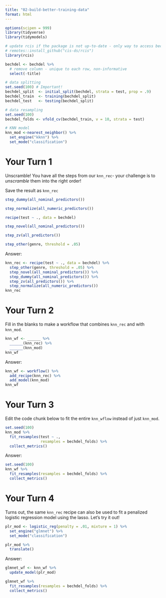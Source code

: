 ```yaml
---
title: "02-build-better-training-data"
format: html
---
```


```r
options(scipen = 999)
library(tidyverse)
library(tidymodels)

# update rcis if the package is not up-to-date - only way to access bechdel
# remotes::install_github("cis-ds/rcis")
library(rcis)

bechdel <- bechdel %>%
  # remove column - unique to each row, non-informative
  select(-title)

# data splitting
set.seed(100) # Important!
bechdel_split  <- initial_split(bechdel, strata = test, prop = .9)
bechdel_train  <- training(bechdel_split)
bechdel_test   <- testing(bechdel_split)

# data resampling
set.seed(100)
bechdel_folds <- vfold_cv(bechdel_train, v = 10, strata = test)

# KNN model
knn_mod <-nearest_neighbor() %>%              
  set_engine("kknn") %>%             
  set_mode("classification") 
```

# Your Turn 1

Unscramble! You have all the steps from our `knn_rec`- your challenge is to *unscramble* them into the right order! 

Save the result as `knn_rec`

```r
step_dummy(all_nominal_predictors())

step_normalize(all_numeric_predictors()) 

recipe(test ~ ., data = bechdel)

step_novel(all_nominal_predictors())

step_zv(all_predictors()) 

step_other(genre, threshold = .05) 
```

Answer:

```r
knn_rec <- recipe(test ~ ., data = bechdel) %>% 
  step_other(genre, threshold = .05) %>% 
  step_novel(all_nominal_predictors()) %>% 
  step_dummy(all_nominal_predictors()) %>% 
  step_zv(all_predictors()) %>% 
  step_normalize(all_numeric_predictors()) 
knn_rec
```

# Your Turn 2

Fill in the blanks to make a workflow that combines `knn_rec` and with `knn_mod`.

```r
knn_wf <- ______ %>% 
  ______(knn_rec) %>% 
  ______(knn_mod)
knn_wf
```

Answer:

```r
knn_wf <- workflow() %>% 
  add_recipe(knn_rec) %>% 
  add_model(knn_mod)
knn_wf
```

# Your Turn 3

Edit the code chunk below to fit the entire `knn_wflow` instead of just `knn_mod`.

```r
set.seed(100)
knn_mod %>% 
  fit_resamples(test ~ ., 
                resamples = bechdel_folds) %>% 
  collect_metrics()
```

Answer:

```r
set.seed(100)
knn_wf %>% 
  fit_resamples(resamples = bechdel_folds) %>% 
  collect_metrics()
```

# Your Turn 4

Turns out, the same `knn_rec` recipe can also be used to fit a penalized logistic regression model using the lasso. Let's try it out!

```r
plr_mod <- logistic_reg(penalty = .01, mixture = 1) %>% 
  set_engine("glmnet") %>% 
  set_mode("classification")

plr_mod %>% 
  translate()
```

Answer:

```r
glmnet_wf <- knn_wf %>% 
  update_model(plr_mod)

glmnet_wf %>% 
  fit_resamples(resamples = bechdel_folds) %>% 
  collect_metrics()
```


